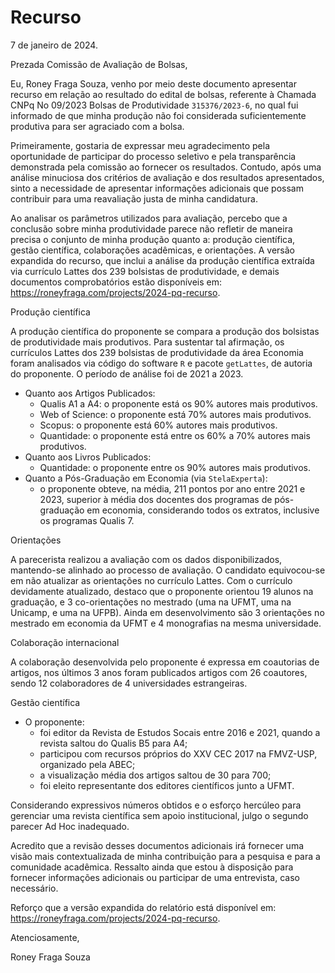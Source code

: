 
# Recurso

7 de janeiro de 2024.

Prezada Comissão de Avaliação de Bolsas,

Eu, Roney Fraga Souza, venho por meio deste documento apresentar recurso em relação ao resultado do edital de bolsas, referente à Chamada CNPq No 09/2023 Bolsas de Produtividade `315376/2023-6`, no qual fui informado de que minha produção não foi considerada suficientemente produtiva para ser agraciado com a bolsa.

Primeiramente, gostaria de expressar meu agradecimento pela oportunidade de participar do processo seletivo e pela transparência demonstrada pela comissão ao fornecer os resultados. Contudo, após uma análise minuciosa dos critérios de avaliação e dos resultados apresentados, sinto a necessidade de apresentar informações adicionais que possam contribuir para uma reavaliação justa de minha candidatura.

Ao analisar os parâmetros utilizados para avaliação, percebo que a conclusão sobre minha produtividade parece não refletir de maneira precisa o conjunto de minha produção quanto a: produção científica, gestão científica, colaborações acadêmicas, e orientações. A versão expandida do recurso, que inclui a análise da produção científica extraída via currículo Lattes dos 239 bolsistas de produtividade, e demais documentos comprobatórios estão disponíveis em: <https://roneyfraga.com/projects/2024-pq-recurso>.

Produção científica

A produção científica do proponente se compara a produção dos bolsistas de produtividade mais produtivos. Para sustentar tal afirmação, os currículos Lattes dos 239 bolsistas de produtividade da área Economia foram analisados via código do software `R` e pacote `getLattes`, de autoria do proponente. O período de análise foi de 2021 a 2023.

- Quanto aos Artigos Publicados:
  - Qualis A1 a A4: o proponente está os 90% autores mais produtivos.
  - Web of Science: o proponente está 70% autores mais produtivos.
  - Scopus: o proponente está 60% autores mais produtivos.
  - Quantidade: o proponente está entre os 60% a 70% autores mais produtivos.

- Quanto aos Livros Publicados:
  - Quantidade: o proponente entre os 90% autores mais produtivos.

- Quanto a Pós-Graduação em Economia (via `StelaExperta`):
  - o proponente obteve, na média, 211 pontos por ano entre 2021 e 2023, superior à média dos docentes dos programas de pós-graduação em economia, considerando todos os extratos, inclusive os programas Qualis 7.

Orientações

A parecerista realizou a avaliação com os dados disponibilizados, mantendo-se alinhado ao processo de avaliação. O candidato equivocou-se em não atualizar as orientações no currículo Lattes. Com o currículo devidamente atualizado, destaco que o proponente orientou 19 alunos na graduação, e 3 co-orientações no mestrado (uma na UFMT, uma na Unicamp, e uma na UFPB). Ainda em desenvolvimento são 3 orientações no mestrado em economia da UFMT e 4 monografias na mesma universidade.

Colaboração internacional

A colaboração desenvolvida pelo proponente é expressa em coautorias de artigos, nos últimos 3 anos foram publicados artigos com 26 coautores, sendo 12 colaboradores de 4 universidades estrangeiras. 

Gestão científica

- O proponente: 
  - foi editor da Revista de Estudos Socais entre 2016 e 2021, quando a revista saltou do Qualis B5 para A4;
  - participou com recursos próprios do XXV CEC 2017 na FMVZ-USP, organizado pela ABEC;
  - a visualização média dos artigos saltou de 30 para 700;
  - foi eleito representante dos editores científicos junto a UFMT.

Considerando expressivos números obtidos e o esforço hercúleo para gerenciar uma revista científica sem apoio institucional, julgo o segundo parecer Ad Hoc inadequado.

Acredito que a revisão desses documentos adicionais irá fornecer uma visão mais contextualizada de minha contribuição para a pesquisa e para a comunidade acadêmica. Ressalto ainda que estou à disposição para fornecer informações adicionais ou participar de uma entrevista, caso necessário.

Reforço que a versão expandida do relatório está disponível em: <https://roneyfraga.com/projects/2024-pq-recurso>.

Atenciosamente,

Roney Fraga Souza
